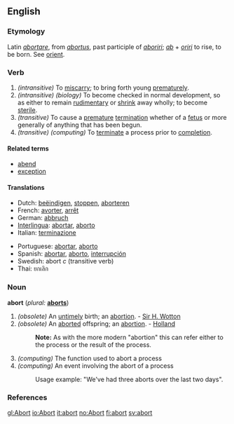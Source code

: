 ==English==

===Etymology===
Latin ''[[abortare]]'', from ''[[abortus]]'', past participle of ''[[aboriri]]''; ''[[ab]]'' + ''[[oriri]]'' to rise, to be born.  See [[orient]].

===Verb===
{{en-infl-reg-consonant|abort||}}
# ''(intransitive)'' To [[miscarry]]; to bring forth young [[prematurely]].
# ''(intransitive) (biology)'' To become checked in normal development, so as either to remain [[rudimentary]] or [[shrink]] away wholly; to become [[sterile]].
# ''(transitive)'' To cause a [[premature]] [[termination]] whether of a [[fetus]] or more generally of anything that has been begun.
# ''(transitive) (computing)'' To [[terminate]] a process prior to [[completion]].

====Related terms====
*[[abend]]
*[[exception]]

====Translations====
{{top}}
*Dutch: [[beëindigen]], [[stoppen]], [[aborteren]]
*French: [[avorter]], [[arrêt]]
*German: [[abbruch]]
*[[Interlingua]]: [[abortar]], [[aborto]]
*Italian: [[terminazione]]
{{mid}}
*Portuguese: [[abortar]], [[aborto]]
*Spanish: [[abortar]], [[aborto]], [[interrupción]]
*Swedish: abort ''c'' (transitive verb)
*Thai: ยกเลิก
{{bottom}}

===Noun===
'''abort'''  (''plural:'' '''[[aborts]]''')
# ''(obsolete)'' An [[untimely]] birth; an [[abortion]]. - [[Sir H. Wotton]]
# ''(obsolete)'' An [[aborted]] offspring; an [[abortion]]. -  [[Holland]]
#:'''Note:''' As with the more modern "abortion" this can refer either to the process or the result of the process.
# ''(computing)'' The function used to abort a process
# ''(computing)'' An event involving the abort of a process
#:Usage example: "We've had three aborts over the last two days".

===References===
{{R:Webster 1913}}

[[gl:Abort]]
[[io:Abort]]
[[it:abort]]
[[no:Abort]]
[[fi:abort]]
[[sv:abort]]